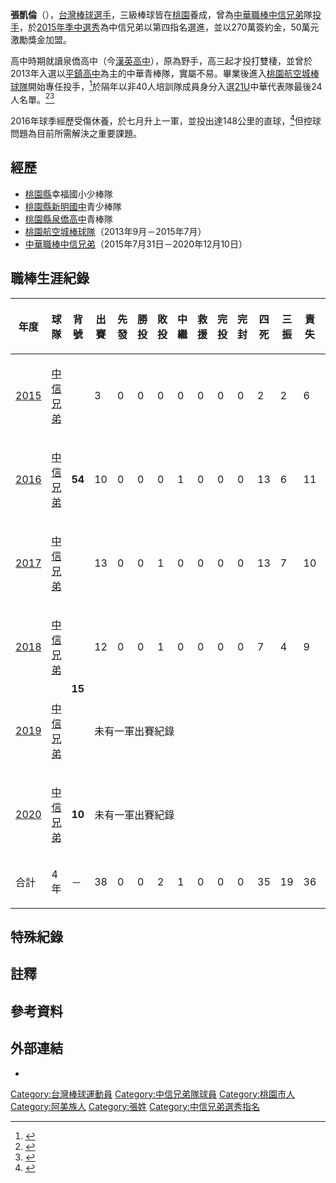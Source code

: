 {{Infobox CPBL player|
|name=張凱倫|
|image=|
|width=300|
|position=投手|
|team=|
|number=|
|bats=右|
|throws=右|
|birthdate={{birth_date_and_age|1995|3|4|mf=y}}|
|birthplace={{TWN}}[[桃園市|桃園市]]|
|debutdate=9月20日
|debutyear=2015年
|debutteam=中信兄弟
|statyear=2018年球季
|stat1label=勝投—敗投
|stat1value=0－2
|stat2label=中繼－救援
|stat2value=1－0
|stat3label=三振—四壞
|stat3value=19－27
|stat4label=防禦率
|stat4value=9.08
|teams=<nowiki></nowiki> 
*[[中信兄弟|中信兄弟]]（2015年7月31日－2020年）
}}

'''張凱倫'''（{{bd|1995年|3月4日|||CatIdx=張}}），[[台灣|台灣]][[棒球|棒球]][[選手|選手]]，三級棒球皆在[[桃園市|桃園]]養成，曾為[[中華職棒|中華職棒]][[中信兄弟|中信兄弟]]隊[[投手|投手]]，於[[中華職棒歷年選秀會#職棒二十六年（2015年）|2015年季中選秀]]為中信兄弟以第四指名選進，並以270萬簽約金，50萬元激勵獎金加盟。

高中時期就讀泉僑高中（今[[桃園市私立漢英高級中學|漢英高中]]），原為野手，高三起才投打雙棲，並曾於2013年入選以[[桃園市立平鎮高級中學|平鎮高中]]為主的中華青棒隊，實屬不易。畢業後進入[[桃園航空城棒球隊|桃園航空城棒球隊]]開始專任投手，<ref>{{Cite web |url=http://www.appledaily.com.tw/appledaily/article/sports/20130729/35183589/ |title=中華青棒連勝 今搶分組第1 |access-date=2016-07-26 |archive-date=2017-01-14 |archive-url=https://web.archive.org/web/20170114120332/http://www.appledaily.com.tw/appledaily/article/sports/20130729/35183589/ |dead-url=no }}</ref>於隔年以非40人培訓隊成員身分入選[[2014年21U世界盃棒球賽|21U]]中華代表隊最後24人名單。<ref>{{Cite web |url=http://www.tsna.com.tw/index.php?q=node%2F55044 |title=〈棒球〉世界盃21U選訓會議　中華隊40人名單出爐 |access-date=2022-02-01 |archive-date=2017-01-16 |archive-url=https://web.archive.org/web/20170116082239/http://www.tsna.com.tw/index.php?q=node%2F55044 |dead-url=no }}</ref><ref>{{Cite web |url=http://sports.ettoday.net/news/411655 |title=21U世界盃／郭俊麟扛「投」牌　曹佑寧開路先鋒 |access-date=2016-07-26 |archive-date=2019-07-04 |archive-url=https://web.archive.org/web/20190704101021/https://sports.ettoday.net/news/411655 |dead-url=no }}</ref>

2016年球季經歷受傷休養，於七月升上一軍，並投出達148公里的直球，<ref>{{Cite web |url=http://tsna.com.tw/index.php?q=node%2F72206 |title=〈CPBL〉張凱倫傷後復出更猛　飆生涯最速148公里 |access-date=2022-02-01 |archive-date=2017-01-14 |archive-url=https://web.archive.org/web/20170114164903/http://tsna.com.tw/index.php?q=node%2F72206 |dead-url=no }}</ref>但控球問題為目前所需解決之重要課題。

==經歷==
*[[桃園縣|桃園縣]]幸福國小少棒隊
*[[桃園市立新明國民中學|桃園縣新明國中]]青少棒隊
*[[桃園市私立漢英高級中學|桃園縣泉僑高中]]青棒隊
*[[桃園航空城棒球隊|桃園航空城棒球隊]]（2013年9月－2015年7月）
*[[中華職棒|中華職棒]][[中信兄弟|中信兄弟]]（2015年7月31日－2020年12月10日） 

==職棒生涯紀錄==
{| class="wikitable" width="1000px"
|- align="center"
!年度!!球隊!!背號!!出賽!!先發!!勝投!!敗投!!中繼!!救援!!完投!!完封!!四死!!三振!!責失!!投球局數!!自責分率!!被上壘率
|- align="center"
|[[中華職棒26年|2015]]||[[中信兄弟|中信兄弟]]||rowspan=3|'''54'''||3||0||0||0||0||0||0||0||2||2||6||2.2||20.25||4.50
|- align="center"
|[[中華職棒27年|2016]]||[[中信兄弟|中信兄弟]]||10||0||0||0||1||0||0||0||13||6||11||11.0||9.00||2.09
|- align="center"
|[[中華職棒28年|2017]]||[[中信兄弟|中信兄弟]]||13||0||0||1||0||0||0||0||13||7||10||11.2||7.71||2.40
|- align="center"
|[[中華職棒29年|2018]]||[[中信兄弟|中信兄弟]]||rowspan=2|'''15'''||12||0||0||1||0||0||0||0||7||4||9||10.1||7.84||2.23
|- align="center"
|[[中華職棒30年|2019]]||[[中信兄弟|中信兄弟]]||colspan=14|未有一軍出賽紀錄
|- align="center"
|[[中華職棒31年|2020]]||[[中信兄弟|中信兄弟]]||rowspan=1|'''10'''||colspan=14|未有一軍出賽紀錄
|- style="color:black; background-color:yellow" align="center" 
|合計||4年||－||38||0||0||2||1||0||0||0||35||19||36||35.2||9.08||2.41
|}

==特殊紀錄==
==註釋==
{{ReflistH}}
{{NoteFoot}}
{{ReflistF}}
==參考資料==
{{Reflist}}
==外部連結==
{{台灣棒球維基館}}
{{中華職棒球員資料|id=E0L5|name=張凱倫}}
*{{facebook|zhangkailunfanspage|張凱倫}}
{{2014年第一屆U-21世界盃棒球賽中華成棒代表隊}}
{{DEFAULTSORT:Chang Kai Lun}}
[[Category:台灣棒球運動員|Category:台灣棒球運動員]]
[[Category:中信兄弟隊球員|Category:中信兄弟隊球員]]
[[Category:桃園市人|Category:桃園市人]]
[[Category:阿美族人|Category:阿美族人]]
[[Category:張姓|Category:張姓]]
[[Category:中信兄弟選秀指名|Category:中信兄弟選秀指名]]